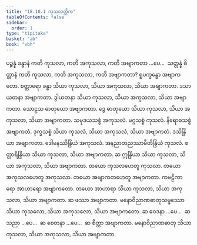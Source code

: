 ```yaml
---
title: "18.10.1 ကုသလတ္တိက"
tableOfContents: false
sidebar:
  order: 1
type: "tipitaka"
basket: "ab"
book: "vbh"
---
```



<DynamicBreadcrumb />

<Division number="1038" book="vbh" e="ch" v="30" p="445">

<Paragraph number="3214" book="vbh">
ပဉ္စန္နံ ခန္ဓာနံ ကတိ ကုသလာ, ကတိ အကုသလာ, ကတိ အဗျာကတာ …ပေ…  သတ္တန္နံ စိတ္တာနံ ကတိ ကုသလာ, ကတိ အကုသလာ, ကတိ အဗျာကတာ?
</Paragraph>

<Paragraph number="3215" book="vbh">
ရူပက္ခန္ဓော အဗျာကတော. စတ္တာရော ခန္ဓာ သိယာ ကုသလာ, သိယာ အကုသလာ, သိယာ အဗျာကတာ. ဒသာယတနာ အဗျာကတာ. ဒွါယတနာ သိယာ ကုသလာ, သိယာ အကုသလာ, သိယာ အဗျာကတာ. သောဠသ ဓာတုယော အဗျာကတာ. ဒွေ ဓာတုယော သိယာ ကုသလာ, သိယာ အကုသလာ, သိယာ အဗျာကတာ. သမုဒယသစ္စံ အကုသလံ. မဂ္ဂသစ္စံ ကုသလံ. နိရောဓသစ္စံ အဗျာကတံ. ဒုက္ခသစ္စံ သိယာ ကုသလံ, သိယာ အကုသလံ, သိယာ အဗျာကတံ.
</Paragraph>

<Paragraph number="3216" book="vbh">
ဒသိန္ဒြိယာ အဗျာကတာ. ဒေါမနဿိန္ဒြိယံ အကုသလံ. အနညာတညဿာမီတိန္ဒြိယံ ကုသလံ. စတ္တာရိန္ဒြိယာ သိယာ ကုသလာ, သိယာ အဗျာကတာ. ဆ ဣန္ဒြိယာ သိယာ ကုသလာ, သိယာ အကုသလာ, သိယာ အဗျာကတာ.
</Paragraph>

<Paragraph number="3217" book="vbh">
တယော ကုသလဟေတူ ကုသလာ. တယော အကုသလဟေတူ အကုသလာ. တယော အဗျာကတဟေတူ အဗျာကတာ. ကဗဠီကာရော အာဟာရော အဗျာကတော. တယော အာဟာရာ သိယာ ကုသလာ, သိယာ အကုသလာ, သိယာ အဗျာကတာ. ဆ ဖဿာ အဗျာကတာ. မနောဝိညာဏဓာတုသမ္ဖဿော သိယာ ကုသလော, သိယာ အကုသလော, သိယာ အဗျာကတော. ဆ ဝေဒနာ …ပေ…  ဆ သညာ …ပေ…  ဆ စေတနာ …ပေ…  ဆ စိတ္တာ အဗျာကတာ. မနောဝိညာဏဓာတု သိယာ ကုသလာ, သိယာ အကုသလာ, သိယာ အဗျာကတာ.
</Paragraph>
</Division>
